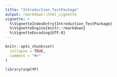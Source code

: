 ```yaml
---
title: "Introduction_TestPackage"
output: rmarkdown::html_vignette
vignette: >
  %\VignetteIndexEntry{Introduction_TestPackage}
  %\VignetteEngine{knitr::rmarkdown}
  %\VignetteEncoding{UTF-8}
---
```


```r
knitr::opts_chunk$set(
  collapse = TRUE,
  comment = "#>"
)
```

```r
library(snpCYP)
```
